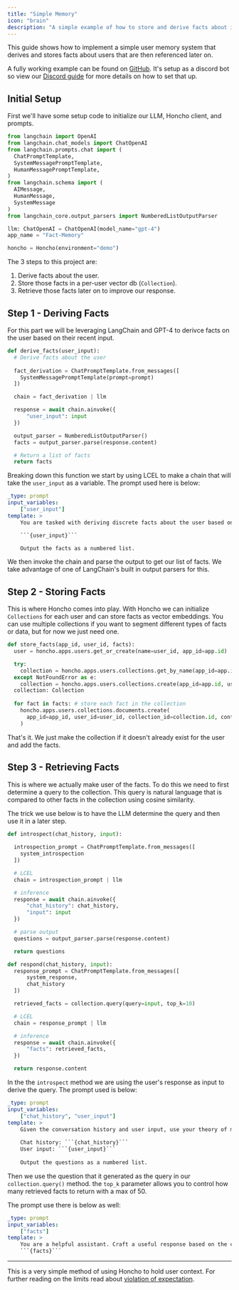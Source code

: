 ```yaml
---
title: "Simple Memory"
icon: "brain"
description: "A simple example of how to store and derive facts about individual users"
---
```


This guide shows how to implement a simple user memory system that derives and stores facts about users that
are then referenced later on. 

A fully working example can be found on [GitHub](https://github.com/plastic-labs/honcho-python/tree/main/examples/discord/fact-memory).
It's setup as a discord bot so view our [Discord guide](./discord)
for more details on how to set that up.

## Initial Setup

First we'll have some setup code to initialize our LLM, Honcho client, and prompts.

```python
from langchain import OpenAI
from langchain.chat_models import ChatOpenAI
from langchain.prompts.chat import (
  ChatPromptTemplate,
  SystemMessagePromptTemplate,
  HumanMessagePromptTemplate,
)
from langchain.schema import (
  AIMessage,
  HumanMessage,
  SystemMessage
)
from langchain_core.output_parsers import NumberedListOutputParser

llm: ChatOpenAI = ChatOpenAI(model_name="gpt-4")
app_name = "Fact-Memory"

honcho = Honcho(environment="demo")
```

The 3 steps to this project are:

1. Derive facts about the user.
2. Store those facts in a per-user vector db (`Collection`).
3. Retrieve those facts later on to improve our response.


## Step 1 - Deriving Facts

For this part we will be leveraging LangChain and GPT-4 to derivce facts on the user based on their recent input.

```python
def derive_facts(user_input):
  # Derive facts about the user
  
  fact_derivation = ChatPromptTemplate.from_messages([
    SystemMessagePromptTemplate(prompt=prompt)
  ])

  chain = fact_derivation | llm

  response = await chain.ainvoke({
      "user_input": input
  })

  output_parser = NumberedListOutputParser()
  facts = output_parser.parse(response.content)

  # Return a list of facts
  return facts
```

Breaking down this function we start by using LCEL to make a chain that will take the `user_input` as a variable. The
prompt used here is below:

```yaml
_type: prompt
input_variables:
    ["user_input"]
template: >
    You are tasked with deriving discrete facts about the user based on their input. The goal is to only extract absolute facts from the message, do not make inferences beyond the text provided.

    ```{user_input}```

    Output the facts as a numbered list.
```

We then invoke the chain and parse the output to get our list of facts. We take
advantage of one of LangChain's built in output parsers for this.

## Step 2 - Storing Facts

This is where Honcho comes into play. With Honcho we can initialize
`Collections` for each user and can store facts as vector embeddings. You can
use multiple collections if you want to segment different types of facts or
data, but for now we just need one. 

```python
def store_facts(app_id, user_id, facts):
  user = honcho.apps.users.get_or_create(name=user_id, app_id=app.id)

  try:
    collection = honcho.apps.users.collections.get_by_name(app_id=app.id, user_id=user.id, name="discord")
  except NotFoundError as e:
    collection = honcho.apps.users.collections.create(app_id=app.id, user_id=user.id, name="discord")
  collection: Collection
 
  for fact in facts: # store each fact in the collection
    honcho.apps.users.collections.documents.create(
      app_id=app_id, user_id=user_id, collection_id=collection.id, content=fact
    )

```

That's it. We just make the collection if it doesn't already exist for the user and add the facts.

## Step 3 - Retrieving Facts

This is where we actually make user of the facts. To do this we need to first determine a query to the collection. This query is natural language that is compared to other facts in the collection using cosine similarity.

The trick we use below is to have the LLM determine the query and then use it in a later step.

```python
def introspect(chat_history, input):
  
  introspection_prompt = ChatPromptTemplate.from_messages([
    system_introspection
  ])

  # LCEL
  chain = introspection_prompt | llm

  # inference
  response = await chain.ainvoke({
      "chat_history": chat_history,
      "input": input
  })

  # parse output
  questions = output_parser.parse(response.content)

  return questions

def respond(chat_history, input):
  response_prompt = ChatPromptTemplate.from_messages([
      system_response,
      chat_history
  ])

  retrieved_facts = collection.query(query=input, top_k=10)

  # LCEL
  chain = response_prompt | llm

  # inference
  response = await chain.ainvoke({
      "facts": retrieved_facts,
  })

  return response.content

```

In the the `introspect` method we are using the user's response as input to derive the query. The prompt used is below:

```yaml
_type: prompt
input_variables:
    ["chat_history", "user_input"]
template: >
    Given the conversation history and user input, use your theory of mind skills to list out questions you'd like to know about the user in order to best respond to them. 
    
    Chat history: ```{chat_history}```
    User input: ```{user_input}```
    
    Output the questions as a numbered list.
```

Then we use the question that it generated as the query in our `collection.query()` method. the `top_k` parameter allows you to control
how many retrieved facts to return with a max of 50.

The prompt use there is below as well:

```yaml
_type: prompt
input_variables:
    ["facts"]
template: >
    You are a helpful assistant. Craft a useful response based on the context provided in the conversation history and the facts we know about the user:
    ```{facts}```
```
---

This is a very simple method of using Honcho to hold user context. For further reading on the limits read about 
[violation of expectation](https://arxiv.org/abs/2310.06983).
